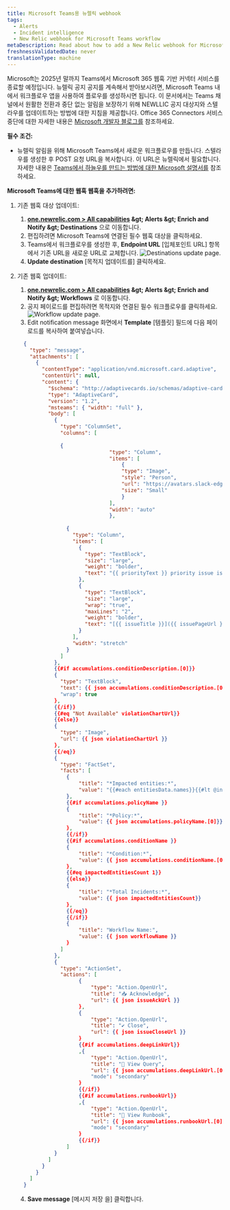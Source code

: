 ```yaml
---
title: Microsoft Teams용 뉴렐릭 webhook
tags:
  - Alerts
  - Incident intelligence
  - New Relic webhook for Microsoft Teams workflow
metaDescription: Read about how to add a New Relic webhook for Microsoft Teams workflow.
freshnessValidatedDate: never
translationType: machine
---
```


Microsoft는 2025년 말까지 Teams에서 Microsoft 365 웹훅 기반 커넥터 서비스를 종료할 예정입니다. 뉴렐릭 공지 공지를 계속해서 받아보시려면, Microsoft Teams 내에서 워크플로우 앱을 사용하여 플로우를 생성하시면 됩니다. 이 문서에서는 Teams 채널에서 원활한 전환과 중단 없는 알림을 보장하기 위해 NEWLLIC 공지 대상지와 스텔라우를 업데이트하는 방법에 대한 지침을 제공합니다. Office 365 Connectors 서비스 중단에 대한 자세한 내용은 [Microsoft 개발자 블로그를](https://devblogs.microsoft.com/microsoft365dev/retirement-of-office-365-connectors-within-microsoft-teams/) 참조하세요.

**필수 조건:**

* 뉴렐릭 알림을 위해 Microsoft Teams에서 새로운 워크플로우를 만듭니다. 스텔라우를 생성한 후 POST 요청 URL을 복사합니다. 이 URL은 뉴렐릭에서 필요합니다. 자세한 내용은 [Teams에서 하늘우를 만드는 방법에 대한 Microsoft 설명서를](https://support.microsoft.com/en-us/office/create-incoming-webhooks-with-workflows-for-microsoft-teams-8ae491c7-0394-4861-ba59-055e33f75498) 참조하세요.

**Microsoft Teams에 대한 웹훅 웹훅을 추가하려면:**

1. 기존 웹훅 대상 업데이트:

   1. **[one.newrelic.com &gt; All capabilities](https://one.newrelic.com/all-capabilities) &amp;gt; Alerts &amp;gt; Enrich and Notify &amp;gt; Destinations** 으로 이동합니다.
   2. 편집하려면 Microsoft Teams에 연결된 필수 웹훅 대상을 클릭하세요.
   3. Teams에서 워크플로우를 생성한 후, **Endpoint URL** \[입체포인트 URL] 항목에서 기존 URL을 새로운 URL로 교체합니다.
      <img title="Destinations update page" alt="Destinations update page." src="/images/alerts_destination_enpointurl.webp" />
   4. **Update destination** \[목적지 업데이트를] 클릭하세요.

2. 기존 웹훅 업데이트:

   1. **[one.newrelic.com &gt; All capabilities](https://one.newrelic.com/all-capabilities) &amp;gt; Alerts &amp;gt; Enrich and Notify &amp;gt; Workflows** 로 이동합니다.
   2. 공지 페이로드를 편집하려면 목적지와 연결된 필수 워크플로우를 클릭하세요.
      <img title="Workflow update page" alt="Workflow update page." src="/images/alerts_workflow_payload.webp" />
   3. <DNT>Edit notification message</DNT> 화면에서 **Template** \[템플릿] 필드에 다음 페이로드를 복사하여 붙여넣습니다.

   ```json
     {
       "type": "message",
       "attachments": [
         {
           "contentType": "application/vnd.microsoft.card.adaptive",
           "contentUrl": null,
           "content": {
             "$schema": "http://adaptivecards.io/schemas/adaptive-card.json",
             "type": "AdaptiveCard",
             "version": "1.2",
             "msteams": { "width": "full" },
             "body": [
               {
                 "type": "ColumnSet",
                 "columns": [
                 
                 {
                                 "type": "Column",
                                 "items": [
                                     {
                                     "type": "Image",
                                     "style": "Person",
                                     "url": "https://avatars.slack-edge.com/2022-06-02/3611814361970_f6a28959c2e7258660ea_512.png",
                                     "size": "Small"
                                     }
                                 ],
                                 "width": "auto"
                                 },
                 
                   {
                     "type": "Column",
                     "items": [
                       {
                         "type": "TextBlock",
                         "size": "large",
                         "weight": "bolder",
                         "text": "{{ priorityText }} priority issue is {{#if issueClosedAt}}CLOSED{{else}}{{#if issueAcknowledgedAt}}ACKNOWLEDGED{{else}}ACTIVATED{{/if}}{{/if}}"
                       },
                       {
                         "type": "TextBlock",
                         "size": "large",
                         "wrap": "true",
                         "maxLines": "2",
                         "weight": "bolder",
                         "text": "[{{ issueTitle }}]({{ issuePageUrl }})"
                       }
                     ],
                     "width": "stretch"
                   }
                 ]
               },
               {{#if accumulations.conditionDescription.[0]}}
               {
                 "type": "TextBlock",
                 "text": {{ json accumulations.conditionDescription.[0] }},
                 "wrap": true
               },
               {{/if}}
               {{#eq "Not Available" violationChartUrl}}
               {{else}}
               {
                 "type": "Image",
                 "url": {{ json violationChartUrl }}
               }, 
               {{/eq}}
               {
                 "type": "FactSet",
                 "facts": [
                   {
                       "title": "*Impacted entities:*",
                       "value": "{{#each entitiesData.names}}{{#lt @index 5}}{{this}}{{#unless @last}},{{/unless}}{{/lt}}{{/each}}"
                   },
                   {{#if accumulations.policyName }}
                   {
                       "title": "*Policy:*",
                       "value": {{ json accumulations.policyName.[0]}}
                   },
                   {{/if}}
                   {{#if accumulations.conditionName }}
                   {
                       "title": "*Condition:*",
                       "value": {{ json accumulations.conditionName.[0]}}
                   },
                   {{#eq impactedEntitiesCount 1}}
                   {{else}}
                   {
                       "title": "*Total Incidents:*",
                       "value": {{ json impactedEntitiesCount}}
                   },
                   {{/eq}}
                   {{/if}}
                   {
                       "title": "Workflow Name:",
                       "value": {{ json workflowName }}
                   }
                 ]
               }, 
               {
                 "type": "ActionSet",
                 "actions": [
                       {
                           "type": "Action.OpenUrl",
                           "title": "📥 Acknowledge",
                           "url": {{ json issueAckUrl }}
                       },
                       {
                           "type": "Action.OpenUrl",
                           "title": "✔️ Close",
                           "url": {{ json issueCloseUrl }}
                       }
                       {{#if accumulations.deepLinkUrl}}
                       ,{
                           "type": "Action.OpenUrl",
                           "title": "🔎 View Query",
                           "url": {{ json accumulations.deepLinkUrl.[0] }},
                           "mode": "secondary"
                       }
                       {{/if}}
                       {{#if accumulations.runbookUrl}}
                       ,{
                           "type": "Action.OpenUrl",
                           "title": "📕 View Runbook",
                           "url": {{ json accumulations.runbookUrl.[0] }},
                           "mode": "secondary"
                       }
                       {{/if}}
                   ]
               }
             ]
           }
         }
       ]
     }
   ```

   4. **Save message** \[메시지 저장 을] 클릭합니다.